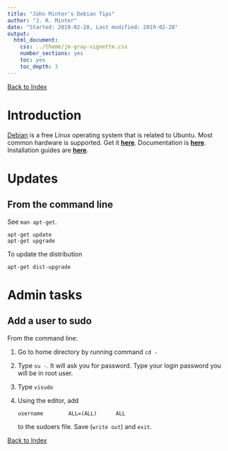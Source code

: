 ```yaml
---
title: "John Minter's Debian Tips"
author: "J. R. Minter"
date: "Started: 2019-02-28, Last modified: 2019-02-28"
output:
  html_document:
    css: ../theme/jm-gray-vignette.css
    number_sections: yes
    toc: yes
    toc_depth: 3
---
```


[Back to Index](../README.html)

# Introduction

[Debian](https://www.debian.org/) is a free Linux operating system that is
related to Ubuntu. Most common hardware is supported. Get it
[**here**](https://www.debian.org/distrib/). Documentation is
[**here**](https://www.debian.org/doc/). Installation guides are
[**here**](https://www.debian.org/releases/stable/installmanual).

# Updates

## From the command line

See `man apt-get`.

```
apt-get update
apt-get upgrade
```

To update the distribution

```
apt-get dist-upgrade
```

# Admin tasks

## Add a user to sudo

From the command line:

1. Go to home directory by running command `cd -`

2. Type `su -`. It will ask you for password. Type your
login password you will be in root user.

3. Type `visudo`

4. Using the editor, add

   ```
   username        ALL=(ALL)      ALL
   ```

   to the sudoers file. Save (`write out`) and `exit`.



[Back to Index](../README.html)
